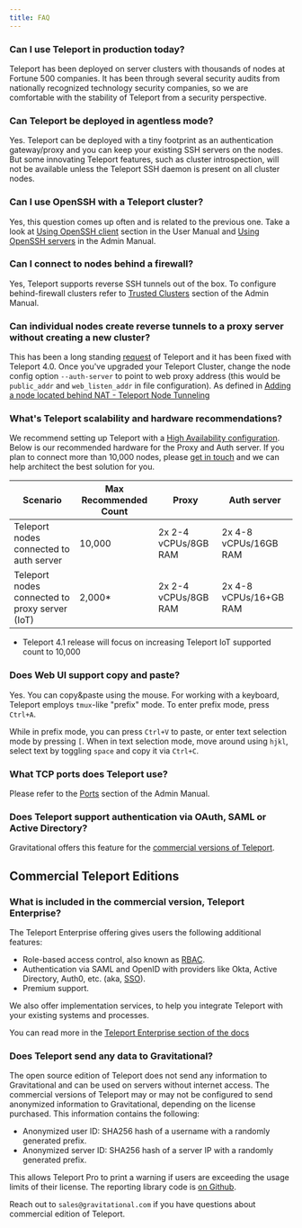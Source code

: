 ```yaml
---
title: FAQ
---
```


### Can I use Teleport in production today?

Teleport has been deployed on server clusters with thousands of nodes at
Fortune 500 companies. It has been through several security audits from
nationally recognized technology security companies, so we are comfortable with
the stability of Teleport from a security perspective.

### Can Teleport be deployed in agentless mode?

Yes. Teleport can be deployed with a tiny footprint as an authentication
gateway/proxy and you can keep your existing SSH servers on the nodes. But some
innovating Teleport features, such as cluster introspection, will not be
available unless the Teleport SSH daemon is present on all cluster nodes.

### Can I use OpenSSH with a Teleport cluster?

Yes, this question comes up often and is related to the previous one. Take a
look at [Using OpenSSH client](user-manual.mdx##using-teleport-with-openssh)
section in the User Manual and [Using OpenSSH servers](admin-guide.mdx) in the
Admin Manual.

### Can I connect to nodes behind a firewall?

Yes, Teleport supports reverse SSH tunnels out of the box. To configure
behind-firewall clusters refer to [Trusted Clusters](admin-guide.mdx#trusted-clusters)
section of the Admin Manual.

### Can individual nodes create reverse tunnels to a proxy server without creating a new cluster?

This has been a long standing [request](https://github.com/gravitational/teleport/issues/803) of Teleport and
it has been fixed with Teleport 4.0.   Once you've upgraded your Teleport Cluster, change the node config
option `--auth-server` to point to web proxy address (this would be `public_addr` and `web_listen_addr`
in file configuration). As defined in [Adding a node located behind NAT - Teleport Node Tunneling](quickstart/#adding-a-node-located-behind-nat-teleport-node-tunneling)

### What's Teleport scalability and hardware recommendations?

We recommend setting up Teleport with a [High Availability configuration](admin-guide.mdx#high-availability). Below is our
recommended hardware for the Proxy and Auth server. If you plan to connect more than 10,000 nodes, please
[get in touch](mailto:info@gravitational.com) and we can help architect the best solution for you.

Scenario | Max Recommended Count | Proxy | Auth server
------------ | -------------|---------|-------
Teleport nodes connected to auth server | 10,000 |2x  2-4 vCPUs/8GB RAM | 2x 4-8 vCPUs/16GB RAM
Teleport nodes connected to proxy server (IoT) | 2,000* | 2x 2-4 vCPUs/8GB RAM |2x 4-8 vCPUs/16+GB RAM


* Teleport 4.1 release will focus on increasing Teleport IoT supported count to 10,000



### Does Web UI support copy and paste?

Yes. You can copy&paste using the mouse. For working with a keyboard, Teleport employs
`tmux`-like "prefix" mode. To enter prefix mode, press `Ctrl+A`.

While in prefix mode, you can press `Ctrl+V` to paste, or enter text selection
mode by pressing `[`. When in text selection mode, move around using `hjkl`, select
text by toggling `space` and copy it via `Ctrl+C`.

### What TCP ports does Teleport use?

Please refer to the [Ports](admin-guide.mdx#ports) section of the Admin Manual.

### Does Teleport support authentication via OAuth, SAML or Active Directory?

Gravitational offers this feature for the [commercial versions of Teleport](enterprise.mdx#rbac).

## Commercial Teleport Editions

### What is included in the commercial version, Teleport Enterprise?

The Teleport Enterprise offering gives users the following additional features:

* Role-based access control, also known as [RBAC](enterprise#rbac).
* Authentication via SAML and OpenID with providers like Okta, Active
  Directory, Auth0, etc. (aka, [SSO](ssh-sso/)).
* Premium support.

We also offer implementation services, to help you integrate
Teleport with your existing systems and processes.

You can read more in the [Teleport Enterprise section of the docs](enterprise.mdx)

### Does Teleport send any data to Gravitational?

The open source edition of Teleport does not send any information to
Gravitational and can be used on servers without internet access. The
commercial versions of Teleport may or may not be configured to send anonymized
information to Gravitational, depending on the license purchased. This
information contains the following:

* Anonymized user ID: SHA256 hash of a username with a randomly generated prefix.
* Anonymized server ID: SHA256 hash of a server IP with a randomly generated prefix.

This allows Teleport Pro to print a warning if users are exceeding the usage limits
of their license. The reporting library code is [on Github](https://github.com/gravitational/reporting).

Reach out to `sales@gravitational.com` if you have questions about commercial
edition of Teleport.
